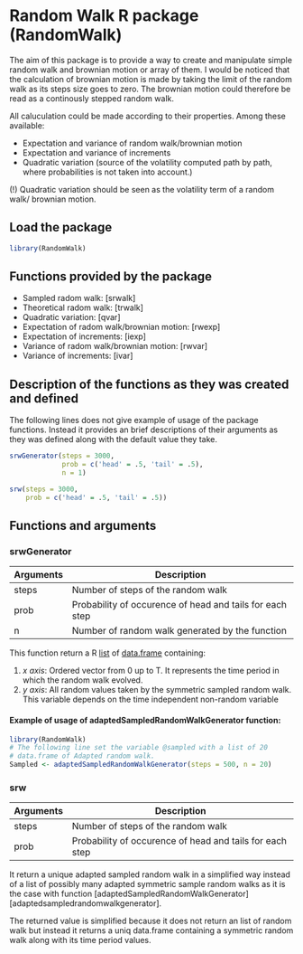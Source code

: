 # Random Walk R package (RandomWalk)

The aim of this package is to provide a way to create and manipulate simple random walk and brownian motion  or array of them. I would be noticed that the calculation
of brownian motion is made by taking the limit of the random walk as its steps size
goes to zero. The brownian motion could therefore be read as a continously stepped
random walk.

All caluculation could be made according to their properties. Among these available:

* Expectation and variance of random walk/brownian motion
* Expectation and variance of increments
* Quadratic variation (source of the volatility computed path by path, where
probabilities is not taken into account.)

(!) Quadratic variation should be seen as the volatility term of a random walk/
brownian motion.

## Load the package

```r
library(RandomWalk)
```


## Functions provided by the package

* Sampled radom walk: [srwalk]
* Theoretical radom walk: [trwalk]
* Quadratic variation: [qvar]
* Expectation of radom walk/brownian motion: [rwexp]
* Expectation of increments: [iexp]
* Variance of radom walk/brownian motion: [rwvar]
* Variance of increments: [ivar]

<!-- * [adaptedSampledRandomWalkGenerator](#adaptedsampledrandomwalkgenerator) -->
<!-- * [adaptedSampledRandomWalk](#adaptedsampledrandomwalk) -->
<!-- * [sampleRandomWalk](#samplerandomwalk) -->
<!-- * [sampleRandomWalkGenerator](#samplerandomwalkgenerator) -->

## Description of the functions as they was created and defined

The following lines does not give example of usage of the package functions.
Instead it provides an brief descriptions of their arguments as they was defined
along with the default value they take.

```r
srwGenerator(steps = 3000,
             prob = c('head' = .5, 'tail' = .5),
             n = 1)

srw(steps = 3000,
    prob = c('head' = .5, 'tail' = .5))

```
  

## Functions and arguments

 
### srwGenerator

 | Arguments | Description |
|---|---|
| steps | Number of steps of the random walk |
| prob | Probability of occurence of head and tails for each step |
| n | Number of random walk generated by the function |

This function return a R [list](https://www.rdocumentation.org/packages/base/versions/3.4.1/topics/list)
of [data.frame](https://www.rdocumentation.org/packages/base/versions/3.4.1/topics/data.frame) containing:

1. *x axis*: Ordered vector from 0 up to T. It represents the time period in which the random walk evolved.
2. *y axis*: All random values taken by the symmetric sampled random walk. This variable depends on the time
independent non-random variable

#### Example of usage of adaptedSampledRandomWalkGenerator function:

```r
library(RandomWalk)
# The following line set the variable @sampled with a list of 20
# data.frame of Adapted random walk.
Sampled <- adaptedSampledRandomWalkGenerator(steps = 500, n = 20)
```

### srw

| Arguments | Description |
|---|---|
| steps | Number of steps of the random walk |
| prob | Probability of occurence of head and tails for each step |

It return a unique adapted sampled random walk in a simplified way instead of a
list of possibly many adapted symmetric sample random walks as it is the case
with function [adaptedSampledRandomWalkGenerator][adaptedsampledrandomwalkgenerator].

The returned value is simplified because it does not return an list of random walk
but instead it returns a uniq data.frame containing a symmetric random walk along
with its time period values. 
